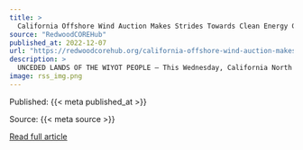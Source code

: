 ```yaml
---
title: >
  California Offshore Wind Auction Makes Strides Towards Clean Energy Goals, More Investments Needed for North Coast Communities
source: "RedwoodCOREHub"
published_at: 2022-12-07
url: "https://redwoodcorehub.org/california-offshore-wind-auction-makes-strides-towards-clean-energy-goals-more-investments-needed-for-north-coast-communities/?utm_source=rss&utm_medium=rss&utm_campaign=california-offshore-wind-auction-makes-strides-towards-clean-energy-goals-more-investments-needed-for-north-coast-communities"
description: >
  UNCEDED LANDS OF THE WIYOT PEOPLE — This Wednesday, California North Floating, LLC and RWE Offshore Wind Holdings, LLC won two offshore wind energy area leases, auctioned 21 miles off Humboldt Bay, totaling 132,369 acres, over \$331 million in bids, and the potential for 140-170 megawatts (MW) of power with existing transmission infrastructure. Once fully [&#8230;]
image: rss_img.png
---
```



  Published: {{< meta published_at >}}
  

  Source: {{< meta source >}}
  

  [Read full article]({{< meta url >}}){target='blank'}
  

